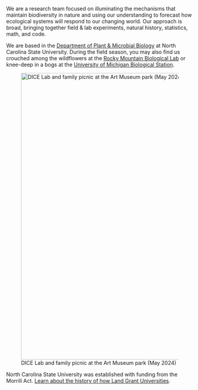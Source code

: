 We are a research team focused on illuminating the mechanisms that maintain biodiversity in nature and using our understanding to forecast how ecological systems will respond to our changing world. Our approach is broad, bringing together field & lab experiments, natural history, statistics, math, and code.

We are based in the [Department of Plant & Microbial Biology](https://cals.ncsu.edu/plant-and-microbial-biology/) at North Carolina State University. During the field season, you may also find us crouched among the wildflowers at the [Rocky Mountain Biological Lab](https://www.rmbl.org/) or knee-deep in a bogs at the [University of Michigan Biological Station](https://lsa.umich.edu/umbs).

![DICE Lab and family picnic at the Art Museum park (May 2024)](static/DICE-Lab-May2024.JPG){width="8in"}

North Carolina State University was established with funding from the Morrill Act. [Learn about the history of how Land Grant Universities](https://www.landgrabu.org/).
